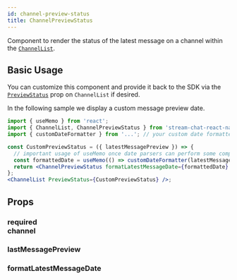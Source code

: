 ```yaml
---
id: channel-preview-status
title: ChannelPreviewStatus
---
```



Component to render the status of the latest message on a channel within the [`ChannelList`](../core-components/channel_list.mdx).

## Basic Usage

You can customize this component and provide it back to the SDK via the [`PreviewStatus`](../core-components/channel_list.mdx#previewstatus) prop on `ChannelList` if desired.

In the following sample we display a custom message preview date.

```jsx
import { useMemo } from 'react';
import { ChannelList, ChannelPreviewStatus } from 'stream-chat-react-native';
import { customDateFormatter } from '...'; // your custom date formatter

const CustomPreviewStatus = ({ latestMessagePreview }) => {
  // important usage of useMemo once date parsers can perform some computation when re-rendering.
  const formattedDate = useMemo(() => customDateFormatter(latestMessagePreview), [latestMessagePreview]);
  return <ChannelPreviewStatus formatLatestMessageDate={formattedDate} />;
};
<ChannelList PreviewStatus={CustomPreviewStatus} />;
```

## Props

### <div class="label required">required</div> **channel**

<Channel />

### lastMessagePreview

<LastMessagePreview />

### formatLatestMessageDate

<FormatLatestMessageDate />
